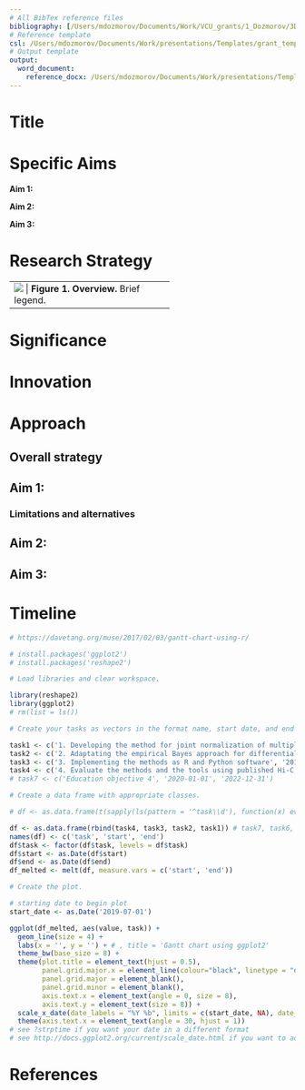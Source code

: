 ```yaml
---
# All BibTex reference files
bibliography: [/Users/mdozmorov/Documents/Work/VCU_grants/1_Dozmorov/3D_refs.bib,/Users/mdozmorov/Documents/Work/VCU_grants/1_Dozmorov/brain.bib,/Users/mdozmorov/Documents/Work/VCU_grants/1_Dozmorov/BRCA.bib,/Users/mdozmorov/Documents/Work/VCU_grants/1_Dozmorov/education.bib,/Users/mdozmorov/Documents/Work/VCU_grants/1_Dozmorov/enrichment.bib,/Users/mdozmorov/Documents/Work/VCU_grants/1_Dozmorov/networks.bib,/Users/mdozmorov/Documents/Work/VCU_grants/1_Dozmorov/statistics.bib]
# Reference template
csl: /Users/mdozmorov/Documents/Work/presentations/Templates/grant_template/styles.ref/genomebiology.csl
# Output template
output: 
  word_document:
    reference_docx: /Users/mdozmorov/Documents/Work/presentations/Templates/grant_template/styles.doc/NIH_grant_style.docx
---
```


# Title

# Specific Aims

**Aim 1:**

**Aim 2:**

**Aim 3:**

# Research Strategy

+-------+
| ![](img/figure01_overview.tif)      |
| **Figure 1. Overview.** Brief legend. |
+-------+

# Significance

# Innovation

# Approach 

## Overall strategy

## Aim 1: 

### Limitations and alternatives

## Aim 2: 

## Aim 3: 

# Timeline

```r
# https://davetang.org/muse/2017/02/03/gantt-chart-using-r/

# install.packages('ggplot2')
# install.packages('reshape2')

# Load libraries and clear workspace.

library(reshape2)
library(ggplot2)
# rm(list = ls())

# Create your tasks as vectors in the format name, start date, and end date.

task1 <- c('1. Developing the method for joint normalization of multiple Hi-C datasets',  '2019-07-01', '2020-06-30')
task2 <- c('2. Adaptating the empirical Bayes approach for differential analysis of multiple Hi-C datasets',  '2019-07-01', '2022-06-30')
task3 <- c('3. Implementing the methods as R and Python software', '2019-07-01', '2023-06-30')
task4 <- c('4. Evaluate the methods and the tools using published Hi-C data',  '2021-07-01', '2023-06-30')
# task7 <- c('Education objective 4', '2020-01-01', '2022-12-31')

# Create a data frame with appropriate classes.

# df <- as.data.frame(t(sapply(ls(pattern = '^task\\d'), function(x) eval(parse(text = x)))), row.names = FALSE)

df <- as.data.frame(rbind(task4, task3, task2, task1)) # task7, task6, task5, 
names(df) <- c('task', 'start', 'end')
df$task <- factor(df$task, levels = df$task)
df$start <- as.Date(df$start)
df$end <- as.Date(df$end)
df_melted <- melt(df, measure.vars = c('start', 'end'))

# Create the plot.

# starting date to begin plot
start_date <- as.Date('2019-07-01')

ggplot(df_melted, aes(value, task)) + 
  geom_line(size = 4) +
  labs(x = '', y = '') + # , title = 'Gantt chart using ggplot2'
  theme_bw(base_size = 8) +
  theme(plot.title = element_text(hjust = 0.5),
        panel.grid.major.x = element_line(colour="black", linetype = "dashed"),
        panel.grid.major = element_blank(),
        panel.grid.minor = element_blank(),
        axis.text.x = element_text(angle = 0, size = 8),
        axis.text.y = element_text(size = 8)) +
  scale_x_date(date_labels = "%Y %b", limits = c(start_date, NA), date_breaks = "3 months") + #  breaks = c('2019-07-01', '2020-07-01', '2021-07-01', '2022-07-01', '2023-07-01')
  theme(axis.text.x = element_text(angle = 30, hjust = 1))
# see ?strptime if you want your date in a different format
# see http://docs.ggplot2.org/current/scale_date.html if you want to adjust the x-axis
```
# References
